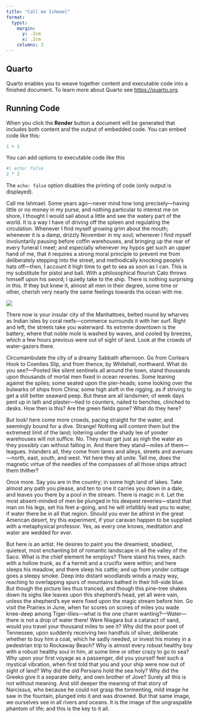 ```yaml
---
title: "Call me Ishmael"
format: 
  typst:
    margin:
      y: .2cm
      x: .2cm
    columns: 3
---
```


## Quarto

Quarto enables you to weave together content and executable code into a finished document. To learn more about Quarto see <https://quarto.org>.

## Running Code

When you click the **Render** button a document will be generated that includes both content and the output of embedded code. You can embed code like this:

```r
1 + 1
```

You can add options to executable code like this 

```r
#| echo: false
2 * 2
```

The `echo: false` option disables the printing of code (only output is displayed).

Call me Ishmael. Some years ago—never mind how long precisely—having little or no money in my purse, and nothing particular to interest me on shore, I thought I would sail about a little and see the watery part of the world. It is a way I have of driving off the spleen and regulating the circulation. Whenever I find myself growing grim about the mouth; whenever it is a damp, drizzly November in my soul; whenever I find myself involuntarily pausing before coffin warehouses, and bringing up the rear of every funeral I meet; and especially whenever my hypos get such an upper hand of me, that it requires a strong moral principle to prevent me from deliberately stepping into the street, and methodically knocking people’s hats off—then, I account it high time to get to sea as soon as I can. This is my substitute for pistol and ball. With a philosophical flourish Cato throws himself upon his sword; I quietly take to the ship. There is nothing surprising in this. If they but knew it, almost all men in their degree, some time or other, cherish very nearly the same feelings towards the ocean with me.

![](https://media.istockphoto.com/id/665715170/vector/cute-whale-cartoon.jpg?s=612x612&w=0&k=20&c=kafaKrhAo10LQShqoPmTC8lMrqEAMcol9ImkwrvgPGY=)

There now is your insular city of the Manhattoes, belted round by wharves as Indian isles by coral reefs—commerce surrounds it with her surf. Right and left, the streets take you waterward. Its extreme downtown is the battery, where that noble mole is washed by waves, and cooled by breezes, which a few hours previous were out of sight of land. Look at the crowds of water-gazers there.

Circumambulate the city of a dreamy Sabbath afternoon. Go from Corlears Hook to Coenties Slip, and from thence, by Whitehall, northward. What do you see?—Posted like silent sentinels all around the town, stand thousands upon thousands of mortal men fixed in ocean reveries. Some leaning against the spiles; some seated upon the pier-heads; some looking over the bulwarks of ships from China; some high aloft in the rigging, as if striving to get a still better seaward peep. But these are all landsmen; of week days pent up in lath and plaster—tied to counters, nailed to benches, clinched to desks. How then is this? Are the green fields gone? What do they here?

But look! here come more crowds, pacing straight for the water, and seemingly bound for a dive. Strange! Nothing will content them but the extremest limit of the land; loitering under the shady lee of yonder warehouses will not suffice. No. They must get just as nigh the water as they possibly can without falling in. And there they stand—miles of them—leagues. Inlanders all, they come from lanes and alleys, streets and avenues—north, east, south, and west. Yet here they all unite. Tell me, does the magnetic virtue of the needles of the compasses of all those ships attract them thither?

Once more. Say you are in the country; in some high land of lakes. Take almost any path you please, and ten to one it carries you down in a dale, and leaves you there by a pool in the stream. There is magic in it. Let the most absent-minded of men be plunged in his deepest reveries—stand that man on his legs, set his feet a-going, and he will infallibly lead you to water, if water there be in all that region. Should you ever be athirst in the great American desert, try this experiment, if your caravan happen to be supplied with a metaphysical professor. Yes, as every one knows, meditation and water are wedded for ever.

But here is an artist. He desires to paint you the dreamiest, shadiest, quietest, most enchanting bit of romantic landscape in all the valley of the Saco. What is the chief element he employs? There stand his trees, each with a hollow trunk, as if a hermit and a crucifix were within; and here sleeps his meadow, and there sleep his cattle; and up from yonder cottage goes a sleepy smoke. Deep into distant woodlands winds a mazy way, reaching to overlapping spurs of mountains bathed in their hill-side blue. But though the picture lies thus tranced, and though this pine-tree shakes down its sighs like leaves upon this shepherd’s head, yet all were vain, unless the shepherd’s eye were fixed upon the magic stream before him. Go visit the Prairies in June, when for scores on scores of miles you wade knee-deep among Tiger-lilies—what is the one charm wanting?—Water—there is not a drop of water there! Were Niagara but a cataract of sand, would you travel your thousand miles to see it? Why did the poor poet of Tennessee, upon suddenly receiving two handfuls of silver, deliberate whether to buy him a coat, which he sadly needed, or invest his money in a pedestrian trip to Rockaway Beach? Why is almost every robust healthy boy with a robust healthy soul in him, at some time or other crazy to go to sea? Why upon your first voyage as a passenger, did you yourself feel such a mystical vibration, when first told that you and your ship were now out of sight of land? Why did the old Persians hold the sea holy? Why did the Greeks give it a separate deity, and own brother of Jove? Surely all this is not without meaning. And still deeper the meaning of that story of Narcissus, who because he could not grasp the tormenting, mild image he saw in the fountain, plunged into it and was drowned. But that same image, we ourselves see in all rivers and oceans. It is the image of the ungraspable phantom of life; and this is the key to it all.
